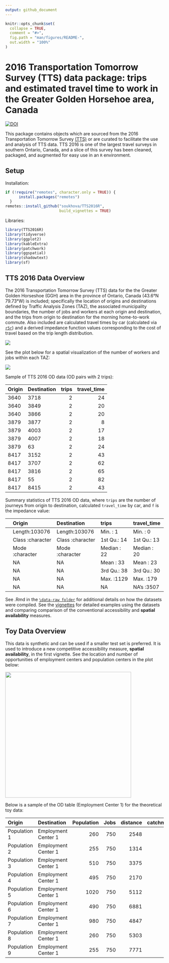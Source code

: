 ```yaml
---
output: github_document
---
```


<!-- README.md is generated from README.Rmd. Please edit that file -->

```r
knitr::opts_chunk$set(
  collapse = TRUE,
  comment = "#>",
  fig.path = "man/figures/README-",
  out.width = "100%"
)
```

# 2016 Transportation Tomorrow Survey (TTS) data package: trips and estimated travel time to work in the Greater Golden Horsehoe area, Canada

[![DOI](https://zenodo.org/badge/465815515.svg)](https://zenodo.org/badge/latestdoi/465815515)

This package contains objects which are sourced from the 2016
Transportation Tomorrow Survey
[(TTS)](http://dmg.utoronto.ca/survey-boundary-files) or are curated to
facilitate the use and analysis of TTS data. TTS 2016 is one of the
largest travel surveys in southern Ontario, Canada, and a slice of this
survey has been cleaned, packaged, and augmented for easy use in an `R`
environment.

<!-- badges: start -->
<!-- badges: end -->

## Setup

Installation:

``` r
if (!require("remotes", character.only = TRUE)) {
      install.packages("remotes")
  }
remotes::install_github("soukhova/TTS2016R",
                        build_vignettes = TRUE)
```

Libraries:

``` r
library(TTS2016R)
library(tidyverse)
library(ggplot2)
library(kableExtra)
library(patchwork)
library(ggspatial)
library(shadowtext)
library(sf)
```

## TTS 2016 Data Overview

The 2016 Transportation Tomorrow Survey (TTS) data for the the Greater
Golden Horseshoe (GGH) area in the province of Ontario, Canada (43.6°N
79.73°W) is included; specifically the location of origins and
destinations defined by Traffic Analysis Zones (TAZ), the associated
municipality boundaries, the number of jobs and workers at each origin
and destination, and the trips from origin to destination for the
morning home-to-work commute. Also included are calculated travel times
by car (calculated via [`r5r`](https://github.com/ipeaGIT/r5r)) and a
derived impedance function values corresponding to the cost of travel
based on the trip length distribution.

<img src="man/figures/TTS16-survey-area.png"  />

See the plot below for a spatial visualization of the number of workers
and jobs within each TAZ:

<img src="man/figures/tts-workers-jobs-plot.png"  />

Sample of TTS 2016 OD data (OD pairs with 2 trips):
<table>
<thead>
<tr>
<th style="text-align:left;">
Origin
</th>
<th style="text-align:left;">
Destination
</th>
<th style="text-align:right;">
trips
</th>
<th style="text-align:right;">
travel_time
</th>
</tr>
</thead>
<tbody>
<tr>
<td style="text-align:left;">
3640
</td>
<td style="text-align:left;">
3718
</td>
<td style="text-align:right;">
2
</td>
<td style="text-align:right;">
24
</td>
</tr>
<tr>
<td style="text-align:left;">
3640
</td>
<td style="text-align:left;">
3849
</td>
<td style="text-align:right;">
2
</td>
<td style="text-align:right;">
20
</td>
</tr>
<tr>
<td style="text-align:left;">
3640
</td>
<td style="text-align:left;">
3866
</td>
<td style="text-align:right;">
2
</td>
<td style="text-align:right;">
20
</td>
</tr>
<tr>
<td style="text-align:left;">
3879
</td>
<td style="text-align:left;">
3877
</td>
<td style="text-align:right;">
2
</td>
<td style="text-align:right;">
8
</td>
</tr>
<tr>
<td style="text-align:left;">
3879
</td>
<td style="text-align:left;">
4003
</td>
<td style="text-align:right;">
2
</td>
<td style="text-align:right;">
17
</td>
</tr>
<tr>
<td style="text-align:left;">
3879
</td>
<td style="text-align:left;">
4007
</td>
<td style="text-align:right;">
2
</td>
<td style="text-align:right;">
18
</td>
</tr>
<tr>
<td style="text-align:left;">
3879
</td>
<td style="text-align:left;">
63
</td>
<td style="text-align:right;">
2
</td>
<td style="text-align:right;">
24
</td>
</tr>
<tr>
<td style="text-align:left;">
8417
</td>
<td style="text-align:left;">
3152
</td>
<td style="text-align:right;">
2
</td>
<td style="text-align:right;">
43
</td>
</tr>
<tr>
<td style="text-align:left;">
8417
</td>
<td style="text-align:left;">
3707
</td>
<td style="text-align:right;">
2
</td>
<td style="text-align:right;">
62
</td>
</tr>
<tr>
<td style="text-align:left;">
8417
</td>
<td style="text-align:left;">
3816
</td>
<td style="text-align:right;">
2
</td>
<td style="text-align:right;">
65
</td>
</tr>
<tr>
<td style="text-align:left;">
8417
</td>
<td style="text-align:left;">
55
</td>
<td style="text-align:right;">
2
</td>
<td style="text-align:right;">
82
</td>
</tr>
<tr>
<td style="text-align:left;">
8417
</td>
<td style="text-align:left;">
8415
</td>
<td style="text-align:right;">
2
</td>
<td style="text-align:right;">
43
</td>
</tr>
</tbody>
</table>
Summary statistics of TTS 2016 OD data, where `trips` are the number of
journeys from origin to destination, calculated `travel_time` by car,
and `f` is the impedance value:
<table>
<thead>
<tr>
<th style="text-align:left;">
</th>
<th style="text-align:left;">
Origin
</th>
<th style="text-align:left;">
Destination
</th>
<th style="text-align:left;">
trips
</th>
<th style="text-align:left;">
travel_time
</th>
</tr>
</thead>
<tbody>
<tr>
<td style="text-align:left;">
</td>
<td style="text-align:left;">
Length:103076
</td>
<td style="text-align:left;">
Length:103076
</td>
<td style="text-align:left;">
Min. : 1
</td>
<td style="text-align:left;">
Min. : 0
</td>
</tr>
<tr>
<td style="text-align:left;">
</td>
<td style="text-align:left;">
Class :character
</td>
<td style="text-align:left;">
Class :character
</td>
<td style="text-align:left;">
1st Qu.: 14
</td>
<td style="text-align:left;">
1st Qu.: 13
</td>
</tr>
<tr>
<td style="text-align:left;">
</td>
<td style="text-align:left;">
Mode :character
</td>
<td style="text-align:left;">
Mode :character
</td>
<td style="text-align:left;">
Median : 22
</td>
<td style="text-align:left;">
Median : 20
</td>
</tr>
<tr>
<td style="text-align:left;">
</td>
<td style="text-align:left;">
NA
</td>
<td style="text-align:left;">
NA
</td>
<td style="text-align:left;">
Mean : 33
</td>
<td style="text-align:left;">
Mean : 23
</td>
</tr>
<tr>
<td style="text-align:left;">
</td>
<td style="text-align:left;">
NA
</td>
<td style="text-align:left;">
NA
</td>
<td style="text-align:left;">
3rd Qu.: 38
</td>
<td style="text-align:left;">
3rd Qu.: 30
</td>
</tr>
<tr>
<td style="text-align:left;">
</td>
<td style="text-align:left;">
NA
</td>
<td style="text-align:left;">
NA
</td>
<td style="text-align:left;">
Max. :1129
</td>
<td style="text-align:left;">
Max. :179
</td>
</tr>
<tr>
<td style="text-align:left;">
</td>
<td style="text-align:left;">
NA
</td>
<td style="text-align:left;">
NA
</td>
<td style="text-align:left;">
NA
</td>
<td style="text-align:left;">
NA’s :3507
</td>
</tr>
</tbody>
</table>

See .Rmd in the
[`\data-raw folder`](https://github.com/soukhova/TTS2016R/tree/master/data-raw)
for additional details on how the datasets were compiled. See the
[vignettes](https://soukhova.github.io/TTS2016R/index.html) for detailed
examples using the datasets and comparing comparison of the conventional
accessibility and **spatial availability** measures.

## Toy Data Overview

This data is synthetic and can be used if a smaller test set is
preferred. It is used to introduce a new competitive accessibility
measure, **spatial availability**, in the first vignette. See the
location and number of opportunities of employment centers and
population centers in the plot below:

<img src="man/figures/toy-plot.png" height="400"  />

Below is a sample of the OD table (Employment Center 1) for the
theoretical toy data:
<table>
<thead>
<tr>
<th style="text-align:left;">
Origin
</th>
<th style="text-align:left;">
Destination
</th>
<th style="text-align:right;">
Population
</th>
<th style="text-align:right;">
Jobs
</th>
<th style="text-align:right;">
distance
</th>
<th style="text-align:right;">
catchments
</th>
<th style="text-align:right;">
trips
</th>
</tr>
</thead>
<tbody>
<tr>
<td style="text-align:left;">
Population 1
</td>
<td style="text-align:left;">
Employment Center 1
</td>
<td style="text-align:right;">
260
</td>
<td style="text-align:right;">
750
</td>
<td style="text-align:right;">
2548
</td>
<td style="text-align:right;">
1
</td>
<td style="text-align:right;">
88
</td>
</tr>
<tr>
<td style="text-align:left;">
Population 2
</td>
<td style="text-align:left;">
Employment Center 1
</td>
<td style="text-align:right;">
255
</td>
<td style="text-align:right;">
750
</td>
<td style="text-align:right;">
1314
</td>
<td style="text-align:right;">
1
</td>
<td style="text-align:right;">
591
</td>
</tr>
<tr>
<td style="text-align:left;">
Population 3
</td>
<td style="text-align:left;">
Employment Center 1
</td>
<td style="text-align:right;">
510
</td>
<td style="text-align:right;">
750
</td>
<td style="text-align:right;">
3375
</td>
<td style="text-align:right;">
0
</td>
<td style="text-align:right;">
24
</td>
</tr>
<tr>
<td style="text-align:left;">
Population 4
</td>
<td style="text-align:left;">
Employment Center 1
</td>
<td style="text-align:right;">
495
</td>
<td style="text-align:right;">
750
</td>
<td style="text-align:right;">
2170
</td>
<td style="text-align:right;">
0
</td>
<td style="text-align:right;">
157
</td>
</tr>
<tr>
<td style="text-align:left;">
Population 5
</td>
<td style="text-align:left;">
Employment Center 1
</td>
<td style="text-align:right;">
1020
</td>
<td style="text-align:right;">
750
</td>
<td style="text-align:right;">
5112
</td>
<td style="text-align:right;">
0
</td>
<td style="text-align:right;">
2
</td>
</tr>
<tr>
<td style="text-align:left;">
Population 6
</td>
<td style="text-align:left;">
Employment Center 1
</td>
<td style="text-align:right;">
490
</td>
<td style="text-align:right;">
750
</td>
<td style="text-align:right;">
6881
</td>
<td style="text-align:right;">
0
</td>
<td style="text-align:right;">
1
</td>
</tr>
<tr>
<td style="text-align:left;">
Population 7
</td>
<td style="text-align:left;">
Employment Center 1
</td>
<td style="text-align:right;">
980
</td>
<td style="text-align:right;">
750
</td>
<td style="text-align:right;">
4847
</td>
<td style="text-align:right;">
0
</td>
<td style="text-align:right;">
3
</td>
</tr>
<tr>
<td style="text-align:left;">
Population 8
</td>
<td style="text-align:left;">
Employment Center 1
</td>
<td style="text-align:right;">
260
</td>
<td style="text-align:right;">
750
</td>
<td style="text-align:right;">
5303
</td>
<td style="text-align:right;">
0
</td>
<td style="text-align:right;">
1
</td>
</tr>
<tr>
<td style="text-align:left;">
Population 9
</td>
<td style="text-align:left;">
Employment Center 1
</td>
<td style="text-align:right;">
255
</td>
<td style="text-align:right;">
750
</td>
<td style="text-align:right;">
7771
</td>
<td style="text-align:right;">
0
</td>
<td style="text-align:right;">
0
</td>
</tr>
</tbody>
</table>
